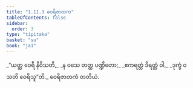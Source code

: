 ```yaml
---
title: "1.11.3 ဝေရိဇာတက"
tableOfContents: false
sidebar:
  order: 3
type: "tipitaka"
basket: "su"
book: "ja1"
---
```



<DynamicBreadcrumb />

<Division number="103" book="ja1" e="ch" v="22" p="24">

<Paragraph number="229" type="verses" book="ja1">
_“ယတ္ထ ဝေရီ နိဝိသတိ,_  
_န ဝသေ တတ္ထ ပဏ္ဍိတော;_  
_ဧကရတ္တံ ဒိရတ္တံ ဝါ,_  
_ဒုက္ခံ ဝသတိ ဝေရိသူ”တိ._  


</Paragraph>
</Division>

<Paragraph number="230" type="center" book="ja1">
ဝေရိဇာတကံ တတိယံ.
</Paragraph>